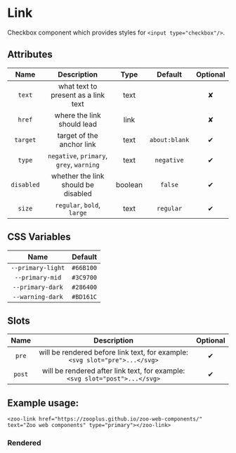 
<Meta title="Docs/Link"/>

# Link

Checkbox component which provides styles for `<input type="checkbox"/>`.

## Attributes
|   **Name**    |           **Description**                                                      | **Type** | **Default** | **Optional** |
| :-----------: | :-----------------------------------------------------------------------------:|:--------:|:-----------:|:-----------:|
| `text`        | what text to present as a link text                                            | text     |             |   ✘
| `href`        | where the link should lead                                                     | link     |             |   ✘
| `target`      | target of the anchor link                                                      | text     |`about:blank`|   ✔
| `type`        | `negative`, `primary`, `grey`, `warning`                                       | text     | `negative`  |   ✔
| `disabled`    | whether the link should be disabled                                            | boolean  |  `false`    |   ✔
| `size`        | `regular`, `bold`, `large`                                                     | text     |  `regular`  |   ✔
## CSS Variables
|        **Name**        |   **Default**  |
| :--------------------: |:--------------:|
| `--primary-light`      |    `#66B100`   |
| `--primary-mid`        |    `#3C9700`   |
| `--primary-dark`       |    `#286400`   |
| `--warning-dark`       |    `#BD161C`   |
## Slots
|      **Name**    |           **Description**          | **Optional** | 
| :--------------: | :---------------------------------:|:-----------:|
| `pre`            | will be rendered before link text, for example: `<svg slot="pre">...</svg>`| ✔
| `post`           | will be rendered after link text, for example: `<svg slot="post">...</svg>`| ✔

## Example usage:
```
<zoo-link href="https://zooplus.github.io/zoo-web-components/" text="Zoo web components" type="primary"></zoo-link>
```
### Rendered
<zoo-link href="https://zooplus.github.io/zoo-web-components/" text="Zoo web components" type="primary"></zoo-link>
